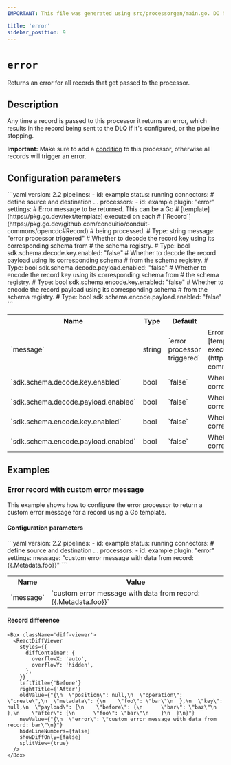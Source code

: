 ```yaml
---
IMPORTANT: This file was generated using src/processorgen/main.go. DO NOT EDIT.

title: 'error'
sidebar_position: 9
---
```



# `error`

Returns an error for all records that get passed to the processor.

## Description

Any time a record is passed to this processor it returns an error,
which results in the record being sent to the DLQ if it's configured, or the pipeline stopping.

**Important:** Make sure to add a [condition](https://conduit.io/docs/using/processors/conditions)
to this processor, otherwise all records will trigger an error.

## Configuration parameters

<Tabs groupId="config-params">
  <TabItem value="yaml" label="YAML">
```yaml
version: 2.2
pipelines:
  - id: example
    status: running
    connectors:
      # define source and destination ...
    processors:
      - id: example
        plugin: "error"
        settings:
          # Error message to be returned. This can be a Go
          # [template](https://pkg.go.dev/text/template) executed on each
          # [`Record`](https://pkg.go.dev/github.com/conduitio/conduit-commons/opencdc#Record)
          # being processed.
          # Type: string
          message: "error processor triggered"
          # Whether to decode the record key using its corresponding schema from
          # the schema registry.
          # Type: bool
          sdk.schema.decode.key.enabled: "false"
          # Whether to decode the record payload using its corresponding schema
          # from the schema registry.
          # Type: bool
          sdk.schema.decode.payload.enabled: "false"
          # Whether to encode the record key using its corresponding schema from
          # the schema registry.
          # Type: bool
          sdk.schema.encode.key.enabled: "false"
          # Whether to encode the record payload using its corresponding schema
          # from the schema registry.
          # Type: bool
          sdk.schema.encode.payload.enabled: "false"
```
  </TabItem>
  <TabItem value="table" label="Table">
  <table class="no-margin-table">
      <tr>
        <th>Name</th>
        <th>Type</th>
        <th>Default</th>
        <th>Description</th>
      </tr>
      <tr>
        <td>`message`</td>
        <td>string</td>
        <td>`error processor triggered`</td>
        <td>
  Error message to be returned. This can be a Go [template](https://pkg.go.dev/text/template)
executed on each [`Record`](https://pkg.go.dev/github.com/conduitio/conduit-commons/opencdc#Record)
being processed.
        </td>
      </tr>
      <tr>
        <td>`sdk.schema.decode.key.enabled`</td>
        <td>bool</td>
        <td>`false`</td>
        <td>
  Whether to decode the record key using its corresponding schema from the schema registry.
        </td>
      </tr>
      <tr>
        <td>`sdk.schema.decode.payload.enabled`</td>
        <td>bool</td>
        <td>`false`</td>
        <td>
  Whether to decode the record payload using its corresponding schema from the schema registry.
        </td>
      </tr>
      <tr>
        <td>`sdk.schema.encode.key.enabled`</td>
        <td>bool</td>
        <td>`false`</td>
        <td>
  Whether to encode the record key using its corresponding schema from the schema registry.
        </td>
      </tr>
      <tr>
        <td>`sdk.schema.encode.payload.enabled`</td>
        <td>bool</td>
        <td>`false`</td>
        <td>
  Whether to encode the record payload using its corresponding schema from the schema registry.
        </td>
      </tr>
    </table>
  </TabItem>
</Tabs>

## Examples

### Error record with custom error message

This example shows how to configure the error processor to
return a custom error message for a record using a Go template.

#### Configuration parameters

<Tabs groupId="config-params">
  <TabItem value="yaml" label="YAML">
```yaml
version: 2.2
pipelines:
  - id: example
    status: running
    connectors:
      # define source and destination ...
    processors:
      - id: example
        plugin: "error"
        settings:
          message: "custom error message with data from record: {{.Metadata.foo}}"
```
  </TabItem>
  <TabItem value="table" label="Table">
  <table class="no-margin-table">
      <tr>
        <th>Name</th>
        <th>Value</th>
      </tr>
      <tr>
        <td>`message`</td>
        <td>`custom error message with data from record: {{.Metadata.foo}}`</td>
      </tr>
    </table>
  </TabItem>
</Tabs>

#### Record difference

```mdx-code-block
<Box className='diff-viewer'>
  <ReactDiffViewer
    styles={{
      diffContainer: {
        overflowX: 'auto',
        overflowY: 'hidden',
      },
    }}
    leftTitle={'Before'}
    rightTitle={'After'}
    oldValue={"{\n  \"position\": null,\n  \"operation\": \"create\",\n  \"metadata\": {\n    \"foo\": \"bar\"\n  },\n  \"key\": null,\n  \"payload\": {\n    \"before\": {\n      \"bar\": \"baz\"\n    },\n    \"after\": {\n      \"foo\": \"bar\"\n    }\n  }\n}"}
    newValue={"{\n  \"error\": \"custom error message with data from record: bar\"\n}"}
    hideLineNumbers={false}
    showDiffOnly={false}
    splitView={true}
  />
</Box>
```


